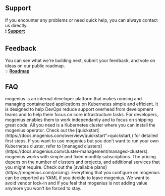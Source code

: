 ## Support

If you encounter any problems or need quick help, you can always contact us directly.\
❗️ [**Support**](mailto:support@mogenius.com)

## Feedback

You can see what we're building next, submit your feedback, and vote on ideas on our public roadmap.\
💡 [**Roadmap**](https://feedback.mogenius.com/)

## FAQ

<AccordionGroup>
  <Accordion title="What can I use mogenius for?" icon="sparkles">
    mogenius is an internal developer platform that makes running and managing containerized applications on Kubernetes simple and efficient. It is designed to help DevOps reduce support overhead from development teams and to help them focus on core infrastructure tasks. For developers, mogenius enables them to work independantly and to focus on shipping great code.
  </Accordion>
  <Accordion title="What do I need to get started?" icon="sparkles">
    All you need is a Kubernetes cluster where you can install the mogenius operator. Check out the [quickstart](https://docs.mogenius.com/overview/quickstart">quickstart</a>,) for detailed first steps. If you want to use mogenius but you don't want to run your own Kubernetes cluster, refer to [managed clusters](https://docs.mogenius.com/cluster-management/managed-clusters).
  </Accordion>
  <Accordion title="How much does it cost?">
    mogenius works with simple and fixed monthly subscriptions. The pricing depens on the number of clusters and projects, and additional services that you might require. Check out the [available plans](https://mogenius.com/pricing).
  </Accordion>
  <Accordion title="What if I decide to move away from mogenius later?">
    Everything that you configure on mogenius can be exported as YAML if you decide to leave mogenius. We want to avoid vendor lock-in and if you feel that mogenius is not adding value anymore you won't be forced to stay.
  </Accordion>
</AccordionGroup>